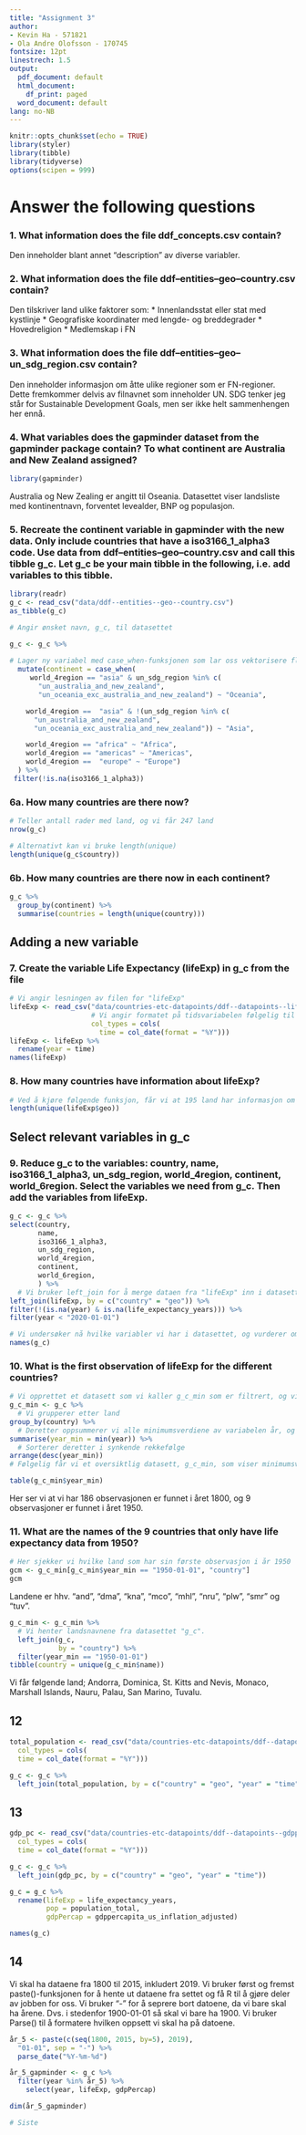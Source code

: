 ```yaml
---
title: "Assignment 3"
author:
- Kevin Ha - 571821
- Ola Andre Olofsson - 170745
fontsize: 12pt
linestrech: 1.5
output:
  pdf_document: default
  html_document:
    df_print: paged
  word_document: default
lang: no-NB
---
```


```r
knitr::opts_chunk$set(echo = TRUE)
library(styler)
library(tibble)
library(tidyverse)
options(scipen = 999)
```

# Answer the following questions
### 1. What information does the file ddf_concepts.csv contain?
Den inneholder blant annet "description" av diverse variabler.

### 2. What information does the file ddf--entities--geo--country.csv contain?
Den tilskriver land ulike faktorer som:
* Innenlandsstat eller stat med kystlinje
* Geografiske koordinater med lengde- og breddegrader
* Hovedreligion
* Medlemskap i FN

### 3. What information does the file ddf--entities--geo--un_sdg_region.csv contain?
Den inneholder informasjon om åtte ulike regioner som er FN-regioner. Dette fremkommer delvis av filnavnet som inneholder UN. SDG tenker jeg står for Sustainable Development Goals, men ser ikke helt sammenhengen her ennå.

### 4. What variables does the gapminder dataset from the gapminder package contain? To what continent are Australia and New Zealand assigned?
```r
library(gapminder)
```
Australia og New Zealing er angitt til Oseania. Datasettet viser landsliste med kontinentnavn, forventet levealder, BNP og populasjon.

### 5. Recreate the continent variable in gapminder with the new data. Only include countries that have a iso3166_1_alpha3 code. Use data from ddf--entities--geo--country.csv and call this tibble g_c. Let g_c be your main tibble in the following, i.e. add variables to this tibble.

```r
library(readr)
g_c <- read_csv("data/ddf--entities--geo--country.csv")
as_tibble(g_c)
```

```r
# Angir ønsket navn, g_c, til datasettet

g_c <- g_c %>%
  
# Lager ny variabel med case_when-funksjonen som lar oss vektorisere flere vilkår (statements) samtidig
  mutate(continent = case_when(
     world_4region == "asia" & un_sdg_region %in% c(
       "un_australia_and_new_zealand",
       "un_oceania_exc_australia_and_new_zealand") ~ "Oceania",

    world_4region ==  "asia" & !(un_sdg_region %in% c(
      "un_australia_and_new_zealand",
      "un_oceania_exc_australia_and_new_zealand")) ~ "Asia",

    world_4region == "africa" ~ "Africa",
    world_4region == "americas" ~ "Americas",
    world_4region ==  "europe" ~ "Europe")
  ) %>%
 filter(!is.na(iso3166_1_alpha3))
```

### 6a. How many countries are there now?
```r
# Teller antall rader med land, og vi får 247 land
nrow(g_c)

# Alternativt kan vi bruke length(unique)
length(unique(g_c$country))
```

### 6b. How many countries are there now in each continent?
```r
g_c %>%
  group_by(continent) %>%
  summarise(countries = length(unique(country)))
```
## Adding a new variable

### 7. Create the variable Life Expectancy (lifeExp) in g_c from the file

```r
# Vi angir lesningen av filen for "lifeExp"
lifeExp <- read_csv("data/countries-etc-datapoints/ddf--datapoints--life_expectancy_years--by--geo--time.csv",
                    # Vi angir formatet på tidsvariabelen følgelig til Year
                    col_types = cols(
                      time = col_date(format = "%Y")))
lifeExp <- lifeExp %>%
  rename(year = time)
names(lifeExp)
```
### 8. How many countries have information about lifeExp?
```r
# Ved å kjøre følgende funksjon, får vi at 195 land har informasjon om forvente levealder
length(unique(lifeExp$geo))
```
## Select relevant variables in g_c

### 9. Reduce g_c to the variables: country, name, iso3166_1_alpha3, un_sdg_region, world_4region, continent, world_6region. Select the variables we need from g_c. Then add the variables from lifeExp.
```r
g_c <- g_c %>%
select(country,
       name,
       iso3166_1_alpha3,
       un_sdg_region,
       world_4region,
       continent,
       world_6region,
       ) %>%
  # Vi bruker left_join for å merge dataen fra "lifeExp" inn i datasettet "g_c"
left_join(lifeExp, by = c("country" = "geo")) %>%
filter(!(is.na(year) & is.na(life_expectancy_years))) %>%
filter(year < "2020-01-01")
```

```r
# Vi undersøker nå hvilke variabler vi har i datasettet, og vurderer om vi er fornøyd
names(g_c)
```
### 10. What is the first observation of lifeExp for the different countries?
```r
# Vi opprettet et datasett som vi kaller g_c_min som er filtrert, og viser oss land med årstall
g_c_min <- g_c %>%
  # Vi grupperer etter land
group_by(country) %>%
  # Deretter oppsummerer vi alle minimumsverdiene av variabelen år, og kaller det "year_min"
summarise(year_min = min(year)) %>%
  # Sorterer deretter i synkende rekkefølge
arrange(desc(year_min))
# Følgelig får vi et oversiktlig datasett, g_c_min, som viser minimumsverdiene av årstall i synkende rekkefølge
```

```r
table(g_c_min$year_min)
```
Her ser vi at vi har 186 observasjonen er funnet i året 1800, og 9 observasjoner er funnet i året 1950.

### 11. What are the names of the 9 countries that only have life expectancy data from 1950?
```r
# Her sjekker vi hvilke land som har sin første observasjon i år 1950
gcm <- g_c_min[g_c_min$year_min == "1950-01-01", "country"]
gcm
```
Landene er hhv. "and", "dma", "kna", "mco", "mhl", "nru", "plw", "smr" og "tuv".

```r
g_c_min <- g_c_min %>%
  # Vi henter landsnavnene fra datasettet "g_c".
  left_join(g_c,
            by = "country") %>%
  filter(year_min == "1950-01-01")
tibble(country = unique(g_c_min$name))
```
Vi får følgende land; Andorra, Dominica, St. Kitts and Nevis, Monaco, Marshall Islands, Nauru, Palau, San Marino, Tuvalu.

## 12

```r
total_population <- read_csv("data/countries-etc-datapoints/ddf--datapoints--population_total--by--geo--time.csv", 
  col_types = cols(
  time = col_date(format = "%Y")))
```

```r
g_c <- g_c %>% 
  left_join(total_population, by = c("country" = "geo", "year" = "time"))
```

## 13

```r
gdp_pc <- read_csv("data/countries-etc-datapoints/ddf--datapoints--gdppercapita_us_inflation_adjusted--by--geo--time.csv",
  col_types = cols(
  time = col_date(format = "%Y")))
```

```r
g_c <- g_c %>% 
  left_join(gdp_pc, by = c("country" = "geo", "year" = "time"))
```

```r
g_c = g_c %>% 
  rename(lifeExp = life_expectancy_years,
         pop = population_total,
         gdpPercap = gdppercapita_us_inflation_adjusted)
```

```r
names(g_c)
```

## 14
Vi skal ha dataene fra 1800 til 2015, inkludert 2019. Vi bruker først og fremst paste()-funksjonen for å hente ut dataene fra settet og få R til å gjøre deler av jobben for oss. Vi bruker "-" for å seprere bort datoene, da vi bare skal ha årene. Dvs. i stedenfor 1900-01-01 så skal vi bare ha 1900. Vi bruker Parse() til å formatere hvilken oppsett vi skal ha på datoene.

```r
år_5 <- paste(c(seq(1800, 2015, by=5), 2019),
  "01-01", sep = "-") %>%
  parse_date("%Y-%m-%d")

år_5_gapminder <- g_c %>% 
  filter(year %in% år_5) %>% 
    select(year, lifeExp, gdpPercap)
```

```r
dim(år_5_gapminder)
```


```r
# Siste
```

